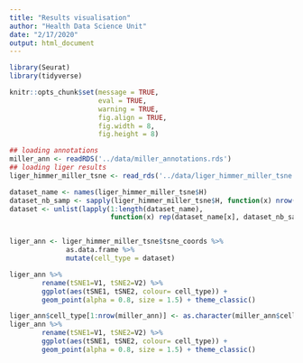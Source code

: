 ```yaml
---
title: "Results visualisation"
author: "Health Data Science Unit"
date: "2/17/2020"
output: html_document
---
```


```r
library(Seurat)
library(tidyverse)

knitr::opts_chunk$set(message = TRUE, 
                      eval = TRUE, 
                      warning = TRUE,
                      fig.align = TRUE,
                      fig.width = 8,
                      fig.height = 8)
```


```r
## loading annotations
miller_ann <- readRDS('../data/miller_annotations.rds')
## loading liger results
liger_himmer_miller_tsne <- read_rds('../data/liger_himmer_miller_tsne.rds')

dataset_name <- names(liger_himmer_miller_tsne$H)
dataset_nb_samp <- sapply(liger_himmer_miller_tsne$H, function(x) nrow(x))
dataset <- unlist(lapply(1:length(dataset_name), 
                         function(x) rep(dataset_name[x], dataset_nb_samp[x])))


liger_ann <- liger_himmer_miller_tsne$tsne_coords %>% 
              as.data.frame %>%
              mutate(cell_type = dataset)
```

```r
liger_ann %>% 
        rename(tSNE1=V1, tSNE2=V2) %>% 
        ggplot(aes(tSNE1, tSNE2, colour= cell_type)) +
        geom_point(alpha = 0.8, size = 1.5) + theme_classic()
```

```r
liger_ann$cell_type[1:nrow(miller_ann)] <- as.character(miller_ann$cell_type)
liger_ann %>% 
        rename(tSNE1=V1, tSNE2=V2) %>% 
        ggplot(aes(tSNE1, tSNE2, colour= cell_type)) +
        geom_point(alpha = 0.8, size = 1.5) + theme_classic()
```

